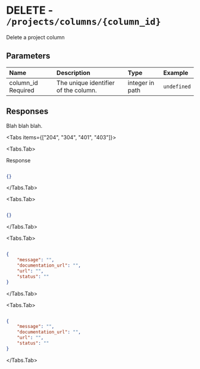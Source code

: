 
# DELETE - `/projects/columns/{column_id}`

Delete a project column

## Parameters

| Name | Description | Type | Example |
| :---- | :---- | :---- | :---- |
| column_id <span class="bg-blue-100 text-blue-800 text-xs font-medium me-2 px-2.5 py-0.5 rounded dark:bg-blue-900 dark:text-blue-300">Required</span> | The unique identifier of the column. | integer in path | `undefined` |

## Responses

Blah blah blah.

<Tabs items={["204", "304", "401", "403"]}>

<Tabs.Tab>

Response

```json

{}

```

</Tabs.Tab>

<Tabs.Tab>



```json

{}

```

</Tabs.Tab>

<Tabs.Tab>



```json

{
    "message": "",
    "documentation_url": "",
    "url": "",
    "status": ""
}

```

</Tabs.Tab>

<Tabs.Tab>



```json

{
    "message": "",
    "documentation_url": "",
    "url": "",
    "status": ""
}

```

</Tabs.Tab>

</Tabs>